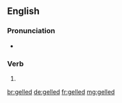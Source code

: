 ==English==

===Pronunciation===
* {{IPA|/dʒɛld/|lang=en}}

===Verb===
{{head|en|verb form}}

# {{en-past of|gel}}

[[br:gelled]]
[[de:gelled]]
[[fr:gelled]]
[[mg:gelled]]